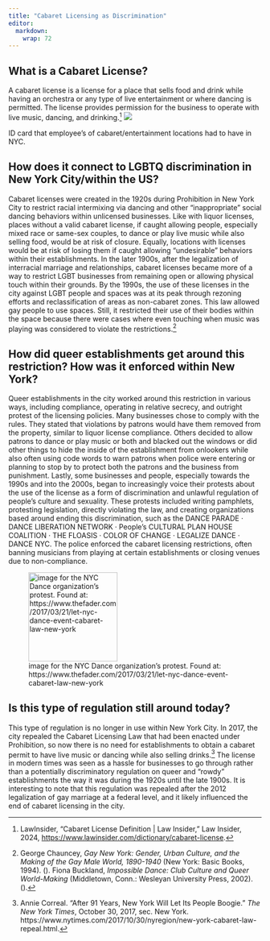 ```yaml
---
title: "Cabaret Licensing as Discrimination"
editor: 
  markdown: 
    wrap: 72
---
```


## What is a Cabaret License?

A cabaret license is a license for a place that sells food and drink
while having an orchestra or any type of live entertainment or where
dancing is permitted. The license provides permission for the business
to operate with live music, dancing, and drinking.[^1]
![](images/cabaret-page-id-card.jpg)

[^1]: LawInsider, “Cabaret License Definition \| Law Insider,” Law
    Insider, 2024,
    <https://www.lawinsider.com/dictionary/cabaret-license>.

ID card that employee's of cabaret/entertainment locations had to have
in NYC.

## How does it connect to LGBTQ discrimination in New York City/within the US?

Cabaret licenses were created in the 1920s during Prohibition in New
York City to restrict racial intermixing via dancing and other
"inappropriate" social dancing behaviors within unlicensed businesses.
Like with liquor licenses, places without a valid cabaret license, if
caught allowing people, especially mixed race or same-sex couples, to
dance or play live music while also selling food, would be at risk of
closure. Equally, locations with licenses would be at risk of losing
them if caught allowing "undesirable" behaviors within their
establishments. In the later 1900s, after the legalization of
interracial marriage and relationships, cabaret licenses became more of
a way to restrict LGBT businesses from remaining open or allowing
physical touch within their grounds. By the 1990s, the use of these
licenses in the city against LGBT people and spaces was at its peak
through rezoning efforts and reclassification of areas as non-cabaret
zones. This law allowed gay people to use spaces. Still, it restricted
their use of their bodies within the space because there were cases
where even touching when music was playing was considered to violate the
restrictions.[^2]

[^2]: George Chauncey, *Gay New York: Gender, Urban Culture, and the
    Making of the Gay Male World, 1890-1940* (New York: Basic Books,
    1994). (). Fiona Buckland, *Impossible Dance: Club Culture and Queer
    World-Making* (Middletown, Conn.: Wesleyan University Press, 2002).
    ().

## How did queer establishments get around this restriction? How was it enforced within New York?

Queer establishments in the city worked around this restriction in
various ways, including compliance, operating in relative secrecy, and
outright protest of the licensing policies. Many businesses chose to
comply with the rules. They stated that violations by patrons would have
them removed from the property, similar to liquor license compliance.
Others decided to allow patrons to dance or play music or both and
blacked out the windows or did other things to hide the inside of the
establishment from onlookers while also often using code words to warn
patrons when police were entering or planning to stop by to protect both
the patrons and the business from punishment. Lastly, some businesses
and people, especially towards the 1990s and into the 2000s, began to
increasingly voice their protests about the use of the license as a form
of discrimination and unlawful regulation of people's culture and
sexuality. These protests included writing pamphlets, protesting
legislation, directly violating the law, and creating organizations
based around ending this discrimination, such as the DANCE PARADE ·
DANCE LIBERATION NETWORK · People's CULTURAL PLAN HOUSE COALITION · THE
FLOASIS · COLOR OF CHANGE · LEGALIZE DANCE · DANCE NYC. The police
enforced the cabaret licensing restrictions, often banning musicians
from playing at certain establishments or closing venues due to
non-compliance.

::: {layout-nrow="1"}
![image for the NYC Dance organization's protest. Found at:
https://www.thefader.com/2017/03/21/let-nyc-dance-event-cabaret-law-new-york](images/cabaret-page-photo-nyc-dance.jpg){width="177"}
:::

## Is this type of regulation still around today?

This type of regulation is no longer in use within New York City. In
2017, the city repealed the Cabaret Licensing Law that had been enacted
under Prohibition, so now there is no need for establishments to obtain
a cabaret permit to have live music or dancing while also selling
drinks.[^3] The license in modern times was seen as a hassle for
businesses to go through rather than a potentially discriminatory
regulation on queer and "rowdy" establishments the way it was during the
1920s until the late 1900s. It is interesting to note that this
regulation was repealed after the 2012 legalization of gay marriage at a
federal level, and it likely influenced the end of cabaret licensing in
the city.

[^3]: Annie Correal. “After 91 Years, New York Will Let Its People
    Boogie.” *The New York Times*, October 30, 2017, sec. New York.
    https://www.nytimes.com/2017/10/30/nyregion/new-york-cabaret-law-repeal.html.
